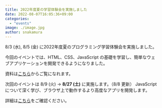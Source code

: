 ```yaml
---
title: 2022年度夏の学習体験会を実施しました
date: 2022-08-07T16:05:36+09:00
categories:
  - "events"
image: ./image.jpg
author: snakamura
---
```


8/3 (水), 8/5 (金) に2022年度夏のプログラミング学習体験会を実施しました。

今回のイベントでは、HTML、CSS、JavaScript の基礎を学習し、簡単なウェブアプリケーションを開発できるようになりました。

資料は[こちら](https://learn.utcode.net/docs/trial-session)からご覧になれます。

次回のイベントは 8/9 (火) → **8/27 (土)** に実施します。（8/8 更新）
JavaScript について深く学び、ブラウザ上で動作するより高度なアプリを開発します。

詳細は[こちら](https://utcode.net/2022/info/2022-summer-events/)をご確認ください。
